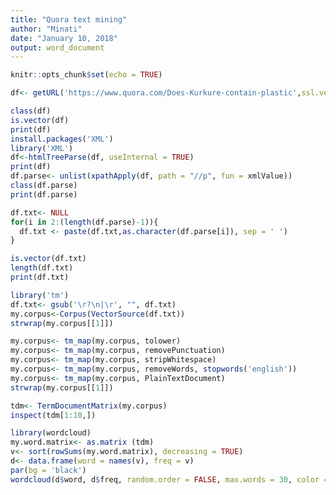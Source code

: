 ---
title: "Quora text mining"
author: "Minati"
date: "January 10, 2018"
output: word_document
---

```{r setup, include=FALSE}
knitr::opts_chunk$set(echo = TRUE)
```

```{r}
df<- getURL('https://www.quora.com/Does-Kurkure-contain-plastic',ssl.verifypeer = FALSE)

class(df)
is.vector(df)
print(df)
install.packages('XML')
library('XML')
df<-htmlTreeParse(df, useInternal = TRUE)
print(df)
df.parse<- unlist(xpathApply(df, path = "//p", fun = xmlValue))
class(df.parse)
print(df.parse)

```


```{r}
df.txt<- NULL
for(i in 2:(length(df.parse)-1)){
  df.txt <- paste(df.txt,as.character(df.parse[i]), sep = ' ') 
}

is.vector(df.txt)  
length(df.txt)
print(df.txt)

```

```{r}
library('tm')
df.txt<- gsub('\r?\n|\r', "", df.txt)
my.corpus<-Corpus(VectorSource(df.txt))
strwrap(my.corpus[[1]])

my.corpus<- tm_map(my.corpus, tolower)
my.corpus<- tm_map(my.corpus, removePunctuation)
my.corpus<- tm_map(my.corpus, stripWhitespace)
my.corpus<- tm_map(my.corpus, removeWords, stopwords('english'))
my.corpus<- tm_map(my.corpus, PlainTextDocument)
strwrap(my.corpus[[1]])

tdm<- TermDocumentMatrix(my.corpus)
inspect(tdm[1:10,])


```



```{r}
library(wordcloud)
my.word.matrix<- as.matrix (tdm)
v<- sort(rowSums(my.word.matrix), decreasing = TRUE)
d<- data.frame(word = names(v), freq = v)
par(bg = 'black')
wordcloud(d$word, d$freq, random.order = FALSE, max.words = 30, color = "gold")

```



